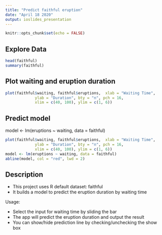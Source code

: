 ```yaml
---
title: "Predict faithful eruption"
date: "April 18 2020"
output: ioslides_presentation
---
```


```r
knitr::opts_chunk$set(echo = FALSE)
```

## Explore Data
```r
head(faithful)
summary(faithful)
```

## Plot waiting and eruption duration
```r
plot(faithful$waiting, faithful$eruptions,  xlab = "Waiting Time", 
             ylab = "Duration", bty = "n", pch = 16,
             xlim = c(40, 100), ylim = c(1, 6))
```

## Predict model 
model <- lm(eruptions ~ waiting, data = faithful)

```r
plot(faithful$waiting, faithful$eruptions,  xlab = "Waiting Time", 
             ylab = "Duration", bty = "n", pch = 16,
             xlim = c(40, 100), ylim = c(1, 6))
model <- lm(eruptions ~ waiting, data = faithful)
abline(model, col = "red", lwd = 2)

```

## Description


- This project uses R default dataset: faithful
- It builds a model to predict the eruption duration by waiting time

Usage:

- Select the input for waiting time by sliding the bar
- The app will predict the eruption duration and output the result
- You can show/hide prediction line by checking/unchecking the show box